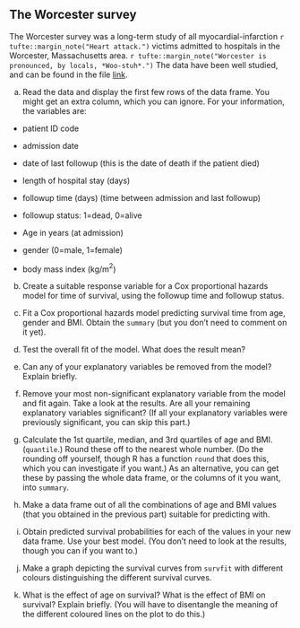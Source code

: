 ##  The Worcester survey


 The Worcester survey was a long-term study of
all myocardial-infarction
`r tufte::margin_note("Heart attack.")` victims admitted to hospitals in the
Worcester, Massachusetts area.
`r tufte::margin_note("Worcester is pronounced, by locals, *Woo-stuh*.")` 
The data have been well studied, and can be found in
the file [link](https://raw.githubusercontent.com/nxskok/datafiles/master/whas100.csv).



(a) Read the data and
 display the first few rows of the data frame. You might get an extra
 column, which you can ignore.
For your information, the variables are:


* patient ID code

* admission date

* date of last followup (this is the date of death if the
patient died)

* length of hospital stay (days)

* followup time (days) (time between admission and last followup)

* followup status: 1=dead, 0=alive

* Age in years (at admission)

* gender (0=male, 1=female)

* body mass index (kg/m$^2$)

 

(b) Create a suitable response variable for a Cox proportional
hazards model for time of survival, using the followup time and
followup status.
 

(c) Fit a Cox proportional hazards model predicting survival time
from age, gender and BMI. Obtain the `summary` (but you don't
need to comment on it yet).

 

(d) Test the overall fit of the model. What does the result mean?
 

(e) Can any of your explanatory variables be removed from the
model? Explain briefly.
 

(f) Remove your most non-significant explanatory variable from
the model and fit again. Take a look at the results. Are all your
remaining explanatory variables significant? (If all your
explanatory variables were previously significant, you can skip this part.)
 

(g) Calculate the 1st quartile, median, and 3rd quartiles of
age and BMI. (`quantile`.) Round these off to the
nearest whole number. (Do the rounding off yourself, though R has a
function `round` that does this, which you can investigate if
you want.) As an alternative, you can get these by passing the whole
data frame, or the columns of it you want, into `summary`.
 

(h) Make a data frame out of all the combinations of
age and BMI values (that you obtained in the previous part) suitable for predicting
with. 
 

(i) Obtain predicted survival probabilities for each of the values
in your new data frame. Use your best model. (You don't need to look
at the results, though you can if you want to.)
 

(j) Make a graph depicting the survival curves from
`survfit` with different colours distinguishing the different
survival curves.
 

(k) What is the effect of age on survival? What is the effect
of BMI on survival? Explain briefly. (You will have to disentangle
the meaning of the different coloured lines on the plot to do this.)
 



